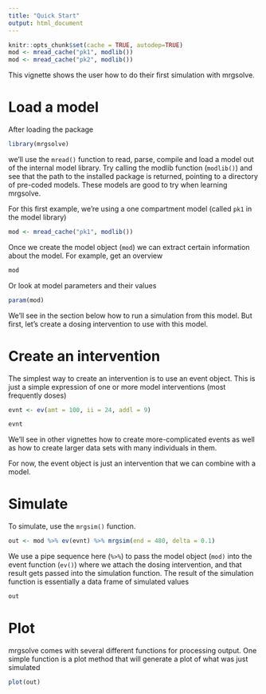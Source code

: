 ```yaml
---
title: "Quick Start"
output: html_document
---
```


```r
knitr::opts_chunk$set(cache = TRUE, autodep=TRUE)
mod <- mread_cache("pk1", modlib())
mod <- mread_cache("pk2", modlib())
```

This vignette shows the user how to do their first simulation with mrgsolve.

# Load a model

After loading the package
```r
library(mrgsolve)
```

we'll use the `mread()` function to read, parse, compile and load a model 
out of the internal model library.  Try calling the modlib function (`modlib()`)
and see that the path to the installed package is returned, pointing to a directory
of pre-coded models.  These models are good to try when learning mrgsolve.  

For this first example, we're using a one compartment model (called `pk1` in the 
model library)

```r
mod <- mread_cache("pk1", modlib())
```

Once we create the model object (`mod`) we can extract certain information 
about the model.  For example, get an overview 

```r
mod
```

Or look at model parameters and their values
```r
param(mod)
```

We'll see in the section below how to run a simulation from this model.  But
first, let's create a dosing intervention to use with this model.

# Create an intervention

The simplest way to create an intervention is to use an event object.  This
is just a simple expression of one or more model interventions (most frequently
doses)

```r
evnt <- ev(amt = 100, ii = 24, addl = 9)
```

```r
evnt
```

We'll see in other vignettes how to create more-complicated events as 
well as how to create larger data sets with many individuals in them.

For now, the event object is just an intervention that we can combine
with a model.

# Simulate

To simulate, use the `mrgsim()` function.
```r
out <- mod %>% ev(evnt) %>% mrgsim(end = 480, delta = 0.1)
```

We use a pipe sequence here (`%>%`) to pass the model object (`mod)`
into the event function (`ev()`) where we attach the dosing intervention, 
and that result gets passed into the simulation function.  The result 
of the simulation function is essentially a data frame of simulated values

```r
out
```

# Plot

mrgsolve comes with several different functions for processing output.  One 
simple function is a plot method that will generate a plot of what was 
just simulated

```r
plot(out)
```






